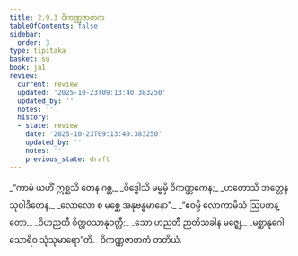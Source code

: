 ```yaml
---
title: 2.9.3 ဝိကဏ္ဏဇာတက
tableOfContents: false
sidebar:
  order: 3
type: tipitaka
basket: su
book: ja1
review:
  current: review
  updated: '2025-10-23T09:13:40.383250'
  updated_by: ''
  notes: ''
  history:
  - state: review
    date: '2025-10-23T09:13:40.383250'
    updated_by: ''
    notes: ''
    previous_state: draft
---
```



<ReviewStatus review={frontmatter.review} showDetails={true} />

<HypothesisAnnotation frontmatter={frontmatter} />

<DynamicBreadcrumb />

<Division number="165" book="ja1" e="ch" v="22" p="64">

<Paragraph number="608" type="verses" book="ja1">
_“ကာမံ ယဟိံ ဣစ္ဆသိ တေန ဂစ္ဆ,_  
_ဝိဒ္ဓေါသိ မမ္မမှိ ဝိကဏ္ဏကေန;_  
_ဟတောသိ ဘတ္တေန သုဝါဒိတေန,_  
_လောလော စ မစ္ဆေ အနုဗန္ဓမာနော”._  

</Paragraph>

</Division>
<Division number="166" book="ja1" e="ch" v="22" p="65">

<Paragraph number="609" type="verses" book="ja1">
_“ဧဝမ္ပိ လောကာမိသံ ဩပတန္တော,_  
_ဝိဟညတီ စိတ္တဝသာနုဝတ္တီ;_  
_သော ဟညတီ ဉာတိသခါန မဇ္ဈေ,_  
_မစ္ဆာနုဂေါ သောရိဝ သုံသုမာရော”တိ._  


</Paragraph>
</Division>

<Paragraph number="610" type="center" book="ja1">
ဝိကဏ္ဏဇာတကံ တတိယံ.
</Paragraph>